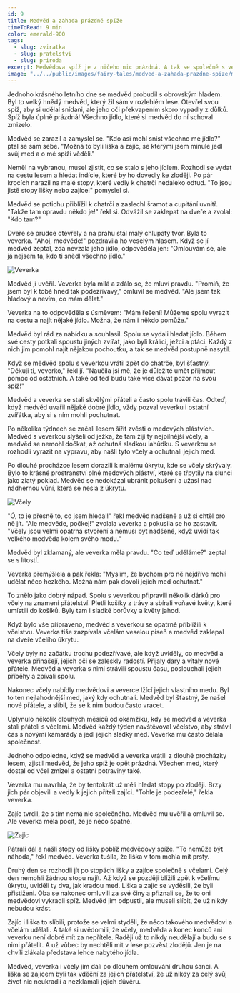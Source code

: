 ```yaml
---
id: 9
title: Medvěd a záhada prázdné spíže
timeToRead: 9 min
color: emerald-900
tags:
  - slug: zviratka
  - slug: pratelstvi
  - slug: priroda
excerpt: Medvědova spíž je z ničeho nic prázdná. A tak se společně s veverkou vydává pátrat po záhadných zlodějích, kteří v lese řádí.
image: "../../public/images/fairy-tales/medved-a-zahada-prazdne-spize/medved-a-zahada-prazdne-spize.webp"
---
```


Jednoho krásného letního dne se medvěd probudil s obrovským hladem. Byl to velký hnědý medvěd, který žil sám v rozlehlém lese. Otevřel svou spíž, aby si udělal snídani, ale jeho oči překvapením skoro vypadly z důlků. Spíž byla úplně prázdná! Všechno jídlo, které si medvěd do ní schoval zmizelo.

Medvěd se zarazil a zamyslel se. "Kdo asi mohl sníst všechno mé jídlo?" ptal se sám sebe. "Možná to byli liška a zajíc, se kterými jsem minule jedl svůj med a o mé spíži věděli."

Neměl na vybranou, musel zjistit, co se stalo s jeho jídlem. Rozhodl se vydat na cestu lesem a hledat indície, které by ho dovedly ke zloději. Po pár krocích narazil na malé stopy, které vedly k chatrči nedaleko odtud. "To jsou jistě stopy lišky nebo zajíce!" pomyslel si.

Medvěd se potichu přiblížil k chatrči a zaslechl šramot a cupitání uvnitř. "Takže tam opravdu někdo je!" řekl si. Odvážil se zaklepat na dveře a zvolal: "Kdo tam?"

Dveře se prudce otevřely a na prahu stál malý chlupatý tvor. Byla to veverka. "Ahoj, medvěde!" pozdravila ho veselým hlasem. Když se jí medvěd zeptal, zda nevzala jeho jídlo, odpověděla jen: "Omlouvám se, ale já nejsem ta, kdo ti snědl všechno jídlo."

<Image
  src="/images/fairy-tales/medved-a-zahada-prazdne-spize/veverka.webp"
  blurDataURL="/_next/image?url=/images/fairy-tales/medved-a-zahada-prazdne-spize/veverka.webp&w=16&q=1"
  alt="Veverka"
/>

Medvěd jí uvěřil. Veverka byla milá a zdálo se, že mluví pravdu. "Promiň, že jsem byl k tobě hned tak podezřívavý," omluvil se medvěd. "Ale jsem tak hladový a nevím, co mám dělat."

Veverka na to odpověděla s úsměvem: "Mám řešení! Můžeme spolu vyrazit na cestu a najít nějaké jídlo. Možná, že nám i někdo pomůže."

Medvěd byl rád za nabídku a souhlasil. Spolu se vydali hledat jídlo. Během své cesty potkali spoustu jiných zvířat, jako byli králíci, ježci a ptáci. Každý z nich jim pomohl najít nějakou pochoutku, a tak se medvěd postupně nasytil.

Když se mědvěd spolu s veverkou vrátil zpět do chatrče, byl šťastný. "Děkuji ti, veverko," řekl jí. "Naučila jsi mě, že je důležité umět přijmout pomoc od ostatních. A také od teď budu také více dávat pozor na svou spíž!"

Medvěd a veverka se stali skvělými přáteli a často spolu trávili čas. Odteď, když medvěd uvařil nějaké dobré jídlo, vždy pozval veverku i ostatní zvířátka, aby si s ním mohli pochutnat.

Po několika týdnech se začali lesem šířit zvěsti o medových plástvích. Medvěd s veverkou slyšeli od ježka, že tam žijí ty nejpilnější včely, a medvěd se nemohl dočkat, až ochutná sladkou lahůdku. S veverkou se rozhodli vyrazit na výpravu, aby našli tyto včely a ochutnali jejich med.

Po dlouhé procházce lesem dorazili k malému úkrytu, kde se včely skrývaly. Bylo to krásné prostranství plné medových pláství, které se třpytily na slunci jako zlatý poklad. Medvěd se nedokázal ubránit pokušení a užasl nad nádhernou vůní, která se nesla z úkrytu.

<Image
  src="/images/fairy-tales/medved-a-zahada-prazdne-spize/vcely.webp"
  blurDataURL="/_next/image?url=/images/fairy-tales/medved-a-zahada-prazdne-spize/vcely.webp&w=16&q=1"
  alt="Včely"
/>

"Ó, to je přesně to, co jsem hledal!" řekl medvěd nadšeně a už si chtěl pro ně jít.
"Ale medvěde, počkej!" zvolala veverka a pokusila se ho zastavit. "Včely jsou velmi opatrná stvoření a nemusí být nadšené, když uvidí tak velkého medvěda kolem svého medu."

Medvěd byl zklamaný, ale veverka měla pravdu. "Co teď uděláme?" zeptal se s lítostí.

Veverka přemýšlela a pak řekla: "Myslím, že bychom pro ně nejdříve mohli udělat něco hezkého. Možná nám pak dovolí jejich med ochutnat."

To znělo jako dobrý nápad. Spolu s veverkou připravili několik dárků pro včely na znamení přátelství. Pletli košíky z trávy a sbírali voňavé květy, které umístili do košíků. Byly tam i sladké borůvky a květy jahod.

Když bylo vše připraveno, medvěd s veverkou se opatrně přiblížili k včelstvu. Veverka tiše zazpívala včelám veselou píseň a medvěd zaklepal na dveře včelího úkrytu.

Včely byly na začátku trochu podezřívavé, ale když uviděly, co medvěd a veverka přinášejí, jejich oči se zaleskly radostí. Přijaly dary a vítaly nové přátele. Medvěd a veverka s nimi strávili spoustu času, poslouchali jejich příběhy a zpívali spolu.

Nakonec včely nabídly medvědovi a veverce lžící jejich vlastního medu. Byl to ten nejlahodnější med, jaký kdy ochutnali. Medvěd byl šťastný, že našel nové přátele, a slíbil, že se k nim budou často vracet.

Uplynulo několik dlouhých měsíců od okamžiku, kdy se medvěd a veverka stali přáteli s včelami. Medvěd každý týden navštěvoval včelstvo, aby strávil čas s novými kamarády a jedl jejich sladký med. Veverka mu často dělala společnost.

Jednoho odpoledne, když se medvěd a veverka vrátili z dlouhé procházky lesem, zjistil medvěd, že jeho spíž je opět prázdná. Všechen med, který dostal od včel zmizel a ostatní potraviny také.

Veverka mu navrhla, že by tentokrát už měli hledat stopy po zloději. Brzy jich pár objevili a vedly k jejich příteli zajíci. "Tohle je podezřelé," řekla veverka.

Zajíc tvrdil, že s tím nemá nic společného. Medvěd mu uvěřil a omluvil se. Ale veverka měla pocit, že je něco špatně.

<Image
  src="/images/fairy-tales/medved-a-zahada-prazdne-spize/zajic.webp"
  blurDataURL="/_next/image?url=/images/fairy-tales/medved-a-zahada-prazdne-spize/zajic.webp&w=16&q=1"
  alt="Zajíc"
/>

Pátrali dál a našli stopy od lišky poblíž medvědovy spíže. "To nemůže být náhoda," řekl medvěd. Veverka tušila, že liška v tom mohla mít prsty.

Druhý den se rozhodli jít po stopách lišky a zajíce společně s včelami. Celý den nemohli žádnou stopu najít. Až když se později blížili zpět k včelímu úkrytu, uviděli ty dva, jak kradou med. Liška a zajíc se vyděsili, že byli přistiženi. Oba se nakonec omluvili za své činy a přiznali se, že to oni medvědovi vykradli spíž. Medvěd jim odpustil, ale museli slíbit, že už nikdy nebudou krást.

Zajíc i liška to slíbili, protože se velmi styděli, že něco takového medvědovi a včelám udělali. A také si uvědomili, že včely, medvěda a konec konců ani veverku není dobré mít za nepřítele. Raději už to nikdy neudělají a budu se s nimi přátelit. A už vůbec by nechtěli mít v lese pozvěst zlodějů. Jen je na chvíli zlákala představa lehce nabytého jídla.

Medvěd, veverka i včely jim dali po dlouhém omlouvání druhou šanci. A liška se zajícem byli tak vděční za jejich přátelství, že už nikdy za celý svůj život nic neukradli a nezklamali jejich důvěru.
